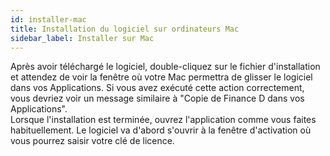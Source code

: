 ```yaml
---
id: installer-mac
title: Installation du logiciel sur ordinateurs Mac
sidebar_label: Installer sur Mac
---
```



Après avoir téléchargé le logiciel, double-cliquez sur le fichier d'installation et attendez
de voir la fenêtre où votre Mac permettra de glisser le logiciel dans vos Applications.
Si vous avez exécuté cette action correctement,
vous devriez voir un message similaire à
"Copie de Finance D dans vos Applications".
<br/>
Lorsque l'installation est terminée, ouvrez l'application comme vous faites habituellement.
Le logiciel va d'abord s'ouvrir à la fenêtre d'activation où vous pourrez saisir votre clé de licence.
